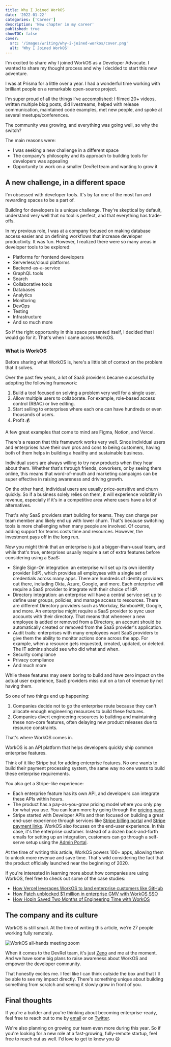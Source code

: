 ```yaml
---
title: Why I Joined WorkOS
date: '2022-01-22'
categories: ['Career']
description: 'New chapter in my career'
published: true
showTOC: false
cover:
  src: '/images/writing/why-i-joined-workos/cover.png'
  alt: 'Why I Joined WorkOS'
---
```


I'm excited to share why I joined WorkOS as a Developer Advocate. I wanted to share my thought process and why I decided to start this new adventure.

I was at Prisma for a little over a year. I had a wonderful time working with brilliant people on a remarkable open-source project.

I'm super proud of all the things I've accomplished: I filmed 20+ videos, written multiple blog posts, did livestreams, helped with release communication, maintained code examples, met new people, and spoke at several meetups/conferences.

The community was growing, and everything was going well, so why the switch?

The main reasons were:

- I was seeking a new challenge in a different space
- The company's philosophy and its approach to building tools for developers was appealing
- Opportunity to work on a smaller DevRel team and wanting to grow it

## A new challenge, in a different space

I'm obsessed with developer tools. It's by far one of the most fun and rewarding spaces to be a part of.

Building for developers is a unique challenge. They're skeptical by default, understand very well that no tool is perfect, and that everything has trade-offs.

In my previous role, I was at a company focused on making database access easier and on defining workflows that increase developer productivity. It was fun. However, I realized there were so many areas in developer tools to be explored:

- Platforms for frontend developers
- Serverless/cloud platforms
- Backend-as-a-service
- GraphQL tools
- Search
- Collaborative tools
- Databases
- Analytics
- Monitoring
- DevOps
- Testing
- Infrastructure
- And so much more

So if the right opportunity in this space presented itself, I decided that I would go for it. That's when I came across WorkOS.

### What is WorkOS

Before sharing what WorkOS is, here's a little bit of context on the problem that it solves.

Over the past few years, a lot of SaaS providers became successful by adopting the following framework:

1. Build a tool focused on solving a problem very well for a single user.
2. Allow multiple users to collaborate. For example, role-based access control (RBAC) or live editing.
3. Start selling to enterprises where each one can have hundreds or even thousands of users.
4. Profit 💰

A few great examples that come to mind are Figma, Notion, and Vercel.

There's a reason that this framework works very well. Since individual users and enterprises have their own pros and cons to being customers, having both of them helps in building a healthy and sustainable business.

Individual users are always willing to try new products when they hear about them. Whether that's through friends, coworkers, or by seeing them online, this means that word-of-mouth and marketing campaigns can be super effective in raising awareness and driving growth.

On the other hand, individual users are usually price-sensitive and churn quickly. So if a business solely relies on them, it will experience volatility in revenue, especially if it's in a competitive area where users have a lot of alternatives.

That's why SaaS providers start building for teams. They can charge per team member and likely end up with lower churn. That's because switching tools is more challenging when many people are involved. Of course, adding support for teams costs time and resources. However, the investment pays off in the long run.

Now you might think that an enterprise is just a bigger-than-usual team, and while that's true, enterprises usually require a set of extra features before considering using a SaaS:

- Single Sign-On integration: an enterprise will set up its own identity provider (IdP), which provides all employees with a single set of credentials across many apps. There are hundreds of identity providers out there, including Okta, Azure, Google, and more. Each enterprise will require a SaaS provider to integrate with their choice of IdP.
- Directory integration: an enterprise will have a central service set up to define user groups, policies, and manage access to resources. There are different Directory providers such as Workday, BambooHR, Google, and more. An enterprise might require a SaaS provider to sync user accounts with their directory. That means that whenever a new employee is added or removed from a Directory, an account should be automatically created or removed from the SaaS provider's application.
- Audit trails: enterprises with many employees want SaaS providers to give them the ability to monitor actions done across the app. For example, when a resource gets requested, created, updated, or deleted. The IT admins should see who did what and when.
- Security compliance
- Privacy compliance
- And much more

While these features may seem boring to build and have zero impact on the actual user experience, SaaS providers miss out on a ton of revenue by not having them.

So one of two things end up happening:

1. Companies decide not to go the enterprise route because they can't allocate enough engineering resources to build these features.
2. Companies divert engineering resources to building and maintaining these non-core features, often delaying new product releases due to resource constraints.

That's where WorkOS comes in.

WorkOS is an API platform that helps developers quickly ship common enterprise features.

Think of it like Stripe but for adding enterprise features. No one wants to build their payment processing system, the same way no one wants to build these enterprise requirements.

You also get a Stripe-like experience:

- Each enterprise feature has its own API, and developers can integrate these APIs within hours.
- The product has a pay-as-you-grow pricing model where you only pay for what you use. You can learn more by going through the [pricing page](https://workos.com/pricing).
- Stripe started with Developer APIs and then focused on building a great end-user experience through services like [Stripe billing portal](https://stripe.com/docs/billing/subscriptions/integrating-customer-portal) and [Stripe payment links](https://stripe.com/payments/payment-links). WorkOS also focuses on the end-user experience. In this case, it's the enterprise customer. Instead of a dozen back-and-forth emails for setting up an integration, customers can go through a self-serve setup using the [Admin Portal](https://workos.com/docs/admin-portal/guide).

At the time of writing this article, WorkOS powers 100+ apps, allowing them to unlock more revenue and save time. That's wild considering the fact that the product officially launched near the beginning of 2020.

If you're interested in learning more about how companies are using WorkOS, feel free to check out some of the case studies:

- [How Vercel leverages WorkOS to land enterprise customers like GitHub](https://workos.com/blog/vercel-case-study)
- [How Patch unblocked $1 million in enterprise GMV with WorkOS SSO](https://workos.com/blog/patch-case-study)
- [How Hopin Saved Two Months of Engineering Time with WorkOS](https://workos.com/blog/case-study-hopin)

## The company and its culture

WorkOS is still small. At the time of writing this article, we're 27 people working fully remotely.

![WorkOS all-hands meeting zoom](/images/writing/why-i-joined-workos/workos-all-hands.png)

When it comes to the DevRel team, it's just [Zeno](https://twitter.com/zenorocha) and me at the moment. And we have some big plans to raise awareness about WorkOS and empower the developer community.

That honestly excites me. I feel like I can think outside the box and that I'll be able to see my impact directly. There's something unique about building something from scratch and seeing it slowly grow in front of you.

## Final thoughts

If you're a builder and you're thinking about becoming enterprise-ready, feel free to reach out to me by [email](mailto:mahmoud@workos.com) or on [Twitter](https://twitter.com/thisismahmoud_).

We're also planning on growing our team even more during this year. So if you're looking for a new role at a fast-growing, fully-remote startup, feel free to reach out as well. I'd love to get to know you 😄
